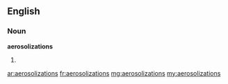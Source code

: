 ==English==
===Noun===
'''aerosolizations'''
#{{plural of|aerosolization}}

[[ar:aerosolizations]]
[[fr:aerosolizations]]
[[mg:aerosolizations]]
[[my:aerosolizations]]